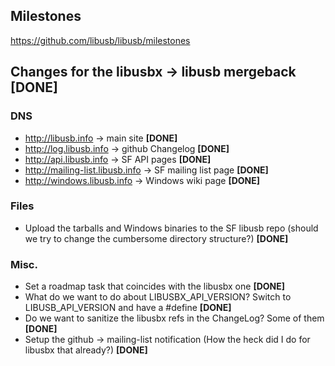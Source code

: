 == Milestones ==
https://github.com/libusb/libusb/milestones

== Changes for the libusbx &rarr; libusb mergeback [DONE] ==

=== DNS ===
* http://libusb.info -> main site '''[DONE]'''
* http://log.libusb.info -> github Changelog '''[DONE]'''
* http://api.libusb.info -> SF API pages '''[DONE]'''
* http://mailing-list.libusb.info -> SF mailing list page '''[DONE]'''
* http://windows.libusb.info -> Windows wiki page '''[DONE]'''

=== Files ===
* Upload the tarballs and Windows binaries to the SF libusb repo (should we try to change the cumbersome directory structure?) '''[DONE]'''

=== Misc. ===
* Set a roadmap task that coincides with the libusbx one '''[DONE]'''
* What do we want to do about LIBUSBX_API_VERSION? Switch to LIBUSB_API_VERSION and have a #define '''[DONE]'''
* Do we want to sanitize the libusbx refs in the ChangeLog? Some of them '''[DONE]'''
* Setup the github -> mailing-list notification (How the heck did I do for libusbx that already?) '''[DONE]'''
